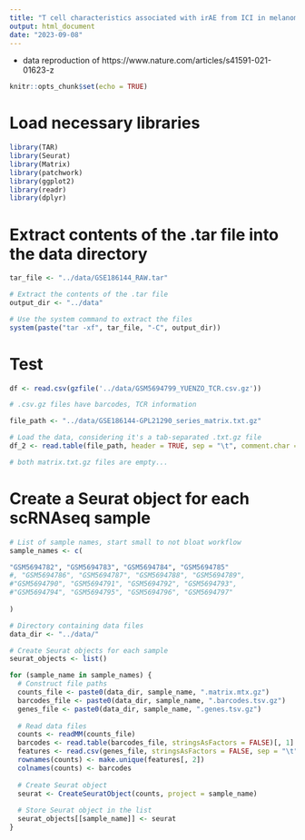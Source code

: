 ---
title: "T cell characteristics associated with irAE from ICI in melanoma"
output: html_document
date: "2023-09-08"
---

 - data reproduction of https://www.nature.com/articles/s41591-021-01623-z
 
```{r setup, include=FALSE}
knitr::opts_chunk$set(echo = TRUE)
```

# Load necessary libraries

```{r}

library(TAR)
library(Seurat)
library(Matrix)
library(patchwork)
library(ggplot2)
library(readr)
library(dplyr)

```

# Extract contents of the .tar file into the data directory

```{r}

tar_file <- "../data/GSE186144_RAW.tar"

# Extract the contents of the .tar file
output_dir <- "../data"

# Use the system command to extract the files
system(paste("tar -xf", tar_file, "-C", output_dir))

```

# Test

```{r}

df <- read.csv(gzfile('../data/GSM5694799_YUENZO_TCR.csv.gz'))

# .csv.gz files have barcodes, TCR information

file_path <- "../data/GSE186144-GPL21290_series_matrix.txt.gz"

# Load the data, considering it's a tab-separated .txt.gz file
df_2 <- read.table(file_path, header = TRUE, sep = "\t", comment.char = "!")

# both matrix.txt.gz files are empty...

```

# Create a Seurat object for each scRNAseq sample

```{r}

# List of sample names, start small to not bloat workflow
sample_names <- c(

"GSM5694782", "GSM5694783", "GSM5694784", "GSM5694785"
#, "GSM5694786", "GSM5694787", "GSM5694788", "GSM5694789",
#"GSM5694790", "GSM5694791", "GSM5694792", "GSM5694793",
#"GSM5694794", "GSM5694795", "GSM5694796", "GSM5694797"
  
)

# Directory containing data files
data_dir <- "../data/"

# Create Seurat objects for each sample
seurat_objects <- list()

for (sample_name in sample_names) {
  # Construct file paths
  counts_file <- paste0(data_dir, sample_name, ".matrix.mtx.gz")
  barcodes_file <- paste0(data_dir, sample_name, ".barcodes.tsv.gz")
  genes_file <- paste0(data_dir, sample_name, ".genes.tsv.gz")
  
  # Read data files
  counts <- readMM(counts_file)
  barcodes <- read.table(barcodes_file, stringsAsFactors = FALSE)[, 1]
  features <- read.csv(genes_file, stringsAsFactors = FALSE, sep = "\t", header = FALSE)
  rownames(counts) <- make.unique(features[, 2])
  colnames(counts) <- barcodes
  
  # Create Seurat object
  seurat <- CreateSeuratObject(counts, project = sample_name)
  
  # Store Seurat object in the list
  seurat_objects[[sample_name]] <- seurat
}

```
